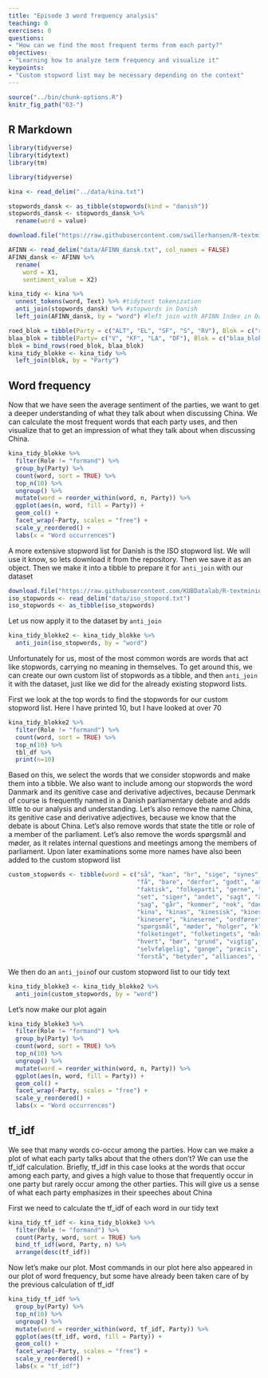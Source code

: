 ```yaml
---
title: "Episode 3 word frequency analysis"
teaching: 0
exercises: 0
questions:
- "How can we find the most frequent terms from each party?"
objectives:
- "Learning how to analyze term frequency and visualize it"
keypoints:
- "Custom stopword list may be necessary depending on the context"
---
```



```r
source("../bin/chunk-options.R")
knitr_fig_path("03-")
```


## R Markdown

```r
library(tidyverse)
library(tidytext)
library(tm)
```


```r
library(tidyverse)

kina <- read_delim("../data/kina.txt")

stopwords_dansk <- as_tibble(stopwords(kind = "danish"))
stopwords_dansk <- stopwords_dansk %>% 
  rename(word = value)

download.file("https://raw.githubusercontent.com/swillerhansen/R-textmining/main/data/AFINN%20dansk.txt", "data/AFINN_dansk.txt", mode = "wb")

AFINN <- read_delim("data/AFINN_dansk.txt", col_names = FALSE)
AFINN_dansk <- AFINN %>% 
  rename(
    word = X1,
    sentiment_value = X2)

kina_tidy <- kina %>% 
  unnest_tokens(word, Text) %>% #tidytext tokenization
  anti_join(stopwords_dansk) %>% #stopwords in Danish
  left_join(AFINN_dansk, by = "word") #left join with AFINN Index in Danish

roed_blok = tibble(Party = c("ALT", "EL", "SF", "S", "RV"), Blok = c("roed_blok"))
blaa_blok = tibble(Party= c("V", "KF", "LA", "DF"), Blok = c("blaa_blok"))
blok = bind_rows(roed_blok, blaa_blok)
kina_tidy_blokke <- kina_tidy %>% 
  left_join(blok, by = "Party")


```

## Word frequency
Now that we have seen the average sentiment of the parties, we want to get a deeper understanding of what they talk about when discussing China. We can calculate the most frequent words that each party uses, and then visualize that to get an impression of what they talk about when discussing China.


```r
kina_tidy_blokke %>% 
  filter(Role != "formand") %>% 
  group_by(Party) %>% 
  count(word, sort = TRUE) %>%
  top_n(10) %>% 
  ungroup() %>% 
  mutate(word = reorder_within(word, n, Party)) %>% 
  ggplot(aes(n, word, fill = Party)) +
  geom_col() + 
  facet_wrap(~Party, scales = "free") +
  scale_y_reordered() +
  labs(x = "Word occurrences")
```

A  more extensive stopword list for Danish is the ISO stopword list. We will use it know, so lets download it from the repository. Then we save it as an object. Then we make it into a tibble to prepare it for `anti_join` with our dataset

```r
download.file("https://raw.githubusercontent.com/KUBDatalab/R-textmining/main/data/iso_stopord.txt", "data/iso_stopord.txt", mode = "wb")
iso_stopwords <- read_delim("data/iso_stopord.txt")
iso_stopwords <- as_tibble(iso_stopwords)
```

Let us now apply it to the dataset by `anti_join`

```r
kina_tidy_blokke2 <- kina_tidy_blokke %>% 
  anti_join(iso_stopwords, by = "word")
```


Unfortunately for us, most of the most common words are words that act like stopwords, carrying no meaning in themselves. To get around this, we can create our own custom list of stopwords as a tibble, and then `anti_join` it with the dataset, just like we did for the already existing stopword lists.

First we look at the top words to find the stopwords for our custom stopword list. Here I have printed 10, but I have looked at over 70

```r

kina_tidy_blokke2 %>% 
  filter(Role != "formand") %>% 
  count(word, sort = TRUE) %>% 
  top_n(10) %>% 
  tbl_df %>% 
  print(n=10)
```


Based on this, we select the words that we consider stopwords and make them into a tibble. We also want to include among our stopwords the word Danmark and its genitive case and derivative adjectives, because Denmark of course is frequently named in a Danish parliamentary debate and adds little to our analysis and understanding. Let's also remove the name China, its genitive case and derivative adjectives, because we know that the debate is about China. Let's also remove words that state the title or role of a member of the parliament. Let's also remove the words spørgsmål and møder, as it relates internal questions and meetings among the members of parliament. Upon later examinations some more names have also been added to the custom stopword list


```r
custom_stopwords <- tibble(word = c("så", "kan", "hr", "sige", "synes", "ved", "altså", "søren", "tror", 
                                    "få", "bare", "derfor", "godt", "andre", "må", "espersen", "mener", "gøre", "helt", "dag", 
                                    "faktisk", "folkeparti", "gerne", "side", "gør", "nogen", "fordi", "hvordan", "tak", "måde", 
                                    "set", "siger", "andet", "sagt", "år", "lige", "står", "tage", "nemlig", "lidt",
                                    "sag", "går", "kommer", "nok", "danmark", "danmarks", "dansk", "danske", "danskt", 
                                    "kina", "kinas", "kinesisk", "kinesiske", "kinesiskt", "kineser", "kineseren", 
                                    "kinesere", "kineserne", "ordfører", "ordføreren", "ordførerens", "ordførere", "ordførerne", 
                                    "spørgsmål", "møder", "holger", "k", "nielsen", "regering", "regeringen", "regeringens", 
                                    "folketinget", "folketingets", "måske", "forslag", "egentlig", "rigtig", "rigtigt", "rigtige", 
                                    "hvert", "bør", "grund", "vigtig", "vigtigt", "vigtige", "ting", "ønsker", "fru", "hr", 
                                    "selvfølgelig", "gange", "præcis", "sagde", "hele", "fald", "enhedslisten", "sidste", 
                                    "forstå", "betyder", "alliances", "fortsat", "venstre", "holde", "præsidium", "baseret"))
```

We then do an `anti_join`of our custom stopword list to our tidy text

```r
kina_tidy_blokke3 <- kina_tidy_blokke2 %>% 
  anti_join(custom_stopwords, by = "word")
```

Let's now make our plot again

```r
kina_tidy_blokke3 %>% 
  filter(Role != "formand") %>% 
  group_by(Party) %>% 
  count(word, sort = TRUE) %>%
  top_n(10) %>% 
  ungroup() %>% 
  mutate(word = reorder_within(word, n, Party)) %>% 
  ggplot(aes(n, word, fill = Party)) +
  geom_col() + 
  facet_wrap(~Party, scales = "free") +
  scale_y_reordered() +
  labs(x = "Word occurrences")
```

## tf_idf
We see that many words co-occur among the parties. How can we make a plot of what each party talks about that the others don't?
We can use the tf_idf calculation. Briefly, tf_idf in this case looks at the words that occur among each party, and gives a high value to those that frequently occur in one party but rarely occur among the other parties. This will give us a sense of what each party emphasizes in their speeches about China

First we need to calculate the tf_idf of each word in our tidy text
```r
kina_tidy_tf_idf <- kina_tidy_blokke3 %>% 
  filter(Role != "formand") %>% 
  count(Party, word, sort = TRUE) %>% 
  bind_tf_idf(word, Party, n) %>% 
  arrange(desc(tf_idf))
```

Now let's make our plot. Most commands in our plot here also appeared in our plot of word frequency, but some have already been taken care of by the previous calculation of tf_idf

```r
kina_tidy_tf_idf %>% 
  group_by(Party) %>% 
  top_n(10) %>% 
  ungroup() %>% 
  mutate(word = reorder_within(word, tf_idf, Party)) %>% 
  ggplot(aes(tf_idf, word, fill = Party)) +
  geom_col() +
  facet_wrap(~Party, scales = "free") +
  scale_y_reordered() +
  labs(x = "tf_idf")
```


